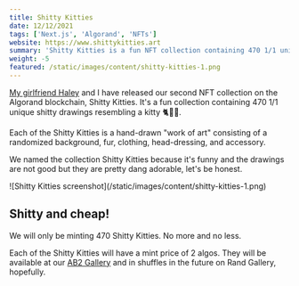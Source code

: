 ```yaml
---
title: Shitty Kitties
date: 12/12/2021
tags: ['Next.js', 'Algorand', 'NFTs']
website: https://www.shittykitties.art
summary: 'Shitty Kitties is a fun NFT collection containing 470 1/1 unique shitty drawings resembling a kitty 🐈🤷‍♂️'
weight: -5
featured: /static/images/content/shitty-kitties-1.png
---
```


[My girlfriend Haley](/about) and I have released our second NFT collection on the Algorand blockchain, Shitty Kitties. It's a fun collection containing 470 1/1 unique shitty drawings resembling a kitty 🐈🤷‍♂️.

Each of the Shitty Kitties is a hand-drawn "work of art" consisting of a randomized background, fur, clothing, head-dressing, and accessory.

We named the collection Shitty Kitties because it's funny and the drawings are not good but they are pretty dang adorable, let's be honest.

<div>![Shitty Kitties screenshot](/static/images/content/shitty-kitties-1.png)</div>

<h2>Shitty and cheap!</h2>

We will only be minting 470 Shitty Kitties. No more and no less.

Each of the Shitty Kitties will have a mint price of 2 algos. They will be available at our [AB2 Gallery](https://ab2.gallery/account/KPK5CEWRXZAHJLLK6ZAG5K3PGLY6ZEJREBOVVFXWYWEYGINUZY5IT3GG3I) and in shuffles in the future on Rand Gallery, hopefully.
